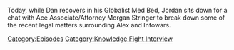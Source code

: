 {{DEFAULTSORT:
    #_EPISODE_0759:Chatting With Morgan Stringer
}}{{Episode
    | title           = Chatting With Morgan Stringer
    | caption         = [https://knowledgefight.libsyn.com/759-chatting-with-morgan-stringer Listen to this episode on Libsyn]
    | episodeNumber   = 759
    | length          = 01:10:38
    | airDate         = December 21, 2022
    | episodeType     = [[:Category:Knowledge Fight Interview|Knowledge Fight Interview]]
    | appearance      = [[Morgan Stringer]]
    | previousEpisode = [[758: December 8, 2003]]
}}

{{Stub}}

Today, while Dan recovers in his Globalist Med Bed, Jordan sits down for a chat with Ace Associate/Attorney Morgan Stringer to break down some of the recent legal matters surrounding Alex and Infowars.

[[Category:Episodes]]
[[Category:Knowledge Fight Interview]]
